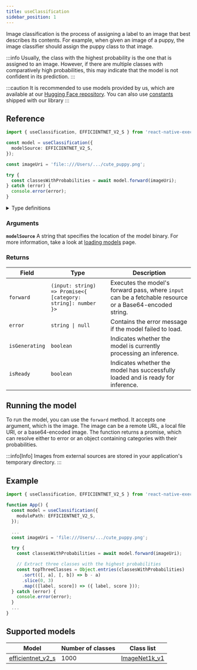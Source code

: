```yaml
---
title: useClassification
sidebar_position: 1
---
```


Image classification is the process of assigning a label to an image that best describes its contents. For example, when given an image of a puppy, the image classifier should assign the puppy class to that image.

:::info
Usually, the class with the highest probability is the one that is assigned to an image. However, if there are multiple classes with comparatively high probabilities, this may indicate that the model is not confident in its prediction.
:::

:::caution
It is recommended to use models provided by us, which are available at our [Hugging Face repository](https://huggingface.co/software-mansion/react-native-executorch-efficientnet-v2-s). You can also use [constants](https://github.com/software-mansion/react-native-executorch/tree/main/src/constants/modelUrls.ts) shipped with our library
:::

## Reference

```typescript
import { useClassification, EFFICIENTNET_V2_S } from 'react-native-executorch';

const model = useClassification({
  modelSource: EFFICIENTNET_V2_S,
});

const imageUri = 'file::///Users/.../cute_puppy.png';

try {
  const classesWithProbabilities = await model.forward(imageUri);
} catch (error) {
  console.error(error);
}
```

<details>
<summary>Type definitions</summary>

```typescript
interface ClassificationModule {
  error: string | null;
  isReady: boolean;
  isGenerating: boolean;
  forward: (input: string) => Promise<{ [category: string]: number }>;
}
```

</details>

### Arguments

**`modelSource`**
A string that specifies the location of the model binary. For more information, take a look at [loading models](../fundamentals/loading-models.md) page.

### Returns

| Field          | Type                                                         | Description                                                                                              |
| -------------- | ------------------------------------------------------------ | -------------------------------------------------------------------------------------------------------- |
| `forward`      | `(input: string) => Promise<{ [category: string]: number }>` | Executes the model's forward pass, where `input` can be a fetchable resource or a Base64-encoded string. |
| `error`        | <code>string &#124; null</code>                              | Contains the error message if the model failed to load.                                                  |
| `isGenerating` | `boolean`                                                    | Indicates whether the model is currently processing an inference.                                        |
| `isReady`      | `boolean`                                                    | Indicates whether the model has successfully loaded and is ready for inference.                          |

## Running the model

To run the model, you can use the `forward` method. It accepts one argument, which is the image. The image can be a remote URL, a local file URI, or a base64-encoded image. The function returns a promise, which can resolve either to error or an object containing categories with their probabilities.

:::info[Info]
Images from external sources are stored in your application's temporary directory.
:::

## Example

```typescript
import { useClassification, EFFICIENTNET_V2_S } from 'react-native-executorch';

function App() {
  const model = useClassification({
    modulePath: EFFICIENTNET_V2_S,
  });

  ...
  const imageUri = 'file:///Users/.../cute_puppy.png';

  try {
    const classesWithProbabilities = await model.forward(imageUri);

    // Extract three classes with the highest probabilities
    const topThreeClasses = Object.entries(classesWithProbabilities)
      .sort(([, a], [, b]) => b - a)
      .slice(0, 3)
      .map(([label, score]) => ({ label, score }));
  } catch (error) {
    console.error(error);
  }
  ...
}
```

## Supported models

| Model                                                                                                           | Number of classes | Class list                                                                                                                                                                 |
| --------------------------------------------------------------------------------------------------------------- | ----------------- | -------------------------------------------------------------------------------------------------------------------------------------------------------------------------- |
| [efficientnet_v2_s](https://pytorch.org/vision/0.20/models/generated/torchvision.models.efficientnet_v2_s.html) | 1000              | [ImageNet1k_v1](https://github.com/software-mansion/react-native-executorch/blob/main/android/src/main/java/com/swmansion/rnexecutorch/models/classification/Constants.kt) |
